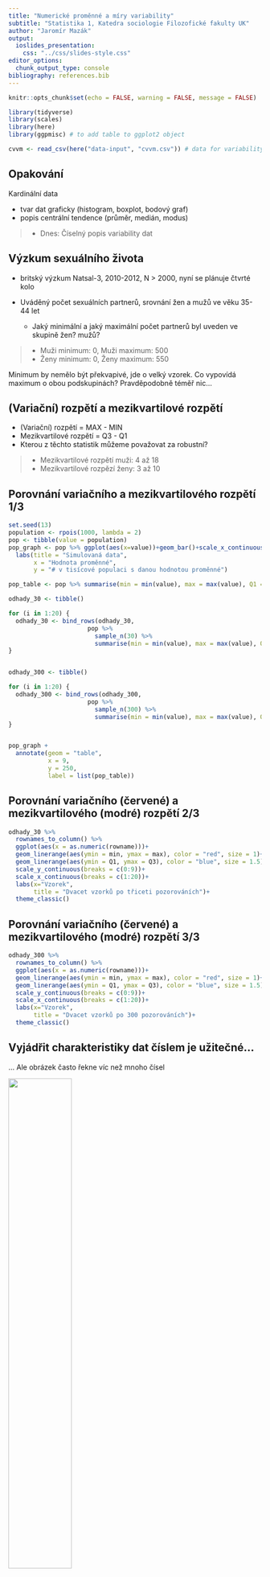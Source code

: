 ```yaml
---
title: "Numerické proměnné a míry variability"
subtitle: "Statistika 1, Katedra sociologie Filozofické fakulty UK" 
author: "Jaromír Mazák"
output:
  ioslides_presentation:
    css: "../css/slides-style.css"
editor_options: 
  chunk_output_type: console
bibliography: references.bib
---
```


```r
knitr::opts_chunk$set(echo = FALSE, warning = FALSE, message = FALSE)
```

```r
library(tidyverse)
library(scales)
library(here)
library(ggpmisc) # to add table to ggplot2 object

cvvm <- read_csv(here("data-input", "cvvm.csv")) # data for variability

```

```{=html}
<style>
.forceBreak { -webkit-column-break-after: always; break-after: column; }
</style>
```

## Opakování

Kardinální data

-   tvar dat graficky (histogram, boxplot, bodový graf)
-   popis centrální tendence (průměr, medián, modus)

>-   Dnes: Číselný popis variability dat

## Výzkum sexuálního života

-   britský výzkum Natsal-3, 2010-2012, N \> 2000, nyní se plánuje čtvrté kolo

-   Uváděný počet sexuálních partnerů, srovnání žen a mužů ve věku 35-44 let

    -   Jaký minimální a jaký maximální počet partnerů byl uveden ve skupině žen? mužů?

>-   Muži minimum: 0, Muži maximum: 500
>-   Ženy minimum: 0, Ženy maximum: 550

::: {.notes}
Minimum by nemělo být překvapivé, jde o velký vzorek. Co vypovídá maximum o obou podskupinách? Pravděpodobně téměř nic...
:::

## (Variační) rozpětí a mezikvartilové rozpětí

-   (Variační) rozpětí = MAX - MIN
-   Mezikvartilové rozpětí = Q3 - Q1
-   Kterou z těchto statistik můžeme považovat za robustní?

>-   Mezikvartilové rozpětí muži: 4 až 18
>-   Mezikvartilové rozpězí ženy: 3 až 10

## Porovnání variačního a mezikvartilového rozpětí 1/3

```r
set.seed(13)
population <- rpois(1000, lambda = 2)
pop <- tibble(value = population)
pop_graph <- pop %>% ggplot(aes(x=value))+geom_bar()+scale_x_continuous(breaks = c(0:9))+
  labs(title = "Simulovaná data",
       x = "Hodnota proměnné",
       y = "# v tisícové populaci s danou hodnotou proměnné")

pop_table <- pop %>% summarise(min = min(value), max = max(value), Q1 = quantile(value, 0.25), Q3 = quantile(value, 0.75))

odhady_30 <- tibble()

for (i in 1:20) {
  odhady_30 <- bind_rows(odhady_30,
                      pop %>% 
                        sample_n(30) %>% 
                        summarise(min = min(value), max = max(value), Q1 = quantile(value, 0.25), Q3 = quantile(value, 0.75)))
}


odhady_300 <- tibble()

for (i in 1:20) {
  odhady_300 <- bind_rows(odhady_300,
                      pop %>% 
                        sample_n(300) %>% 
                        summarise(min = min(value), max = max(value), Q1 = quantile(value, 0.25), Q3 = quantile(value, 0.75)))
}


pop_graph +                                             
  annotate(geom = "table",
           x = 9,
           y = 250,
           label = list(pop_table))


```

## Porovnání variačního (červené) a mezikvartilového (modré) rozpětí 2/3

```r

odhady_30 %>% 
  rownames_to_column() %>% 
  ggplot(aes(x = as.numeric(rowname)))+
  geom_linerange(aes(ymin = min, ymax = max), color = "red", size = 1)+
  geom_linerange(aes(ymin = Q1, ymax = Q3), color = "blue", size = 1.5)+
  scale_y_continuous(breaks = c(0:9))+
  scale_x_continuous(breaks = c(1:20))+
  labs(x="Vzorek",
       title = "Dvacet vzorků po třiceti pozorováních")+
  theme_classic()

```

## Porovnání variačního (červené) a mezikvartilového (modré) rozpětí 3/3

```r

odhady_300 %>% 
  rownames_to_column() %>% 
  ggplot(aes(x = as.numeric(rowname)))+
  geom_linerange(aes(ymin = min, ymax = max), color = "red", size = 1)+
  geom_linerange(aes(ymin = Q1, ymax = Q3), color = "blue", size = 1.5)+
  scale_y_continuous(breaks = c(0:9))+
  scale_x_continuous(breaks = c(1:20))+
  labs(x="Vzorek",
       title = "Dvacet vzorků po 300 pozorováních")+
  theme_classic()

```

## Vyjádřit charakteristiky dat číslem je užitečné...

... Ale obrázek často řekne víc než mnoho čísel

<div class="centered">
![](figures/04_sexual_partners_bar.png){width="50%"}
</div>

<font size="2">Převzato z @spiegelhalter2019</font>

# Rozptyl a směrodatná odchylka

## Rozptyl (variance)

-   Také disperze, variance, střední kvadratická odchylka.
-   Zkusme odvodit, co je roptyl, z označení "střední kvadratická odchylka"


::: {.notes}
Proč střední kvadratická odchylka? Odchylka od čeho? Od průměru, tedy centrální tendence dané proměnné. Střední znamená průměrná. Proč kvadratická? Protože průměrná odchylka je vždy 0. Proč tedy nepoužijeme absolutní hodnotu odchylky? To by asi také šlo, ale používat čtverec odchylky je konvence, nicméně není arbitrární: statistika je z velké části postavena právě na myšlence variance a kovariance (ta měří vztah mezi více proměnnými). 
:::

## Rozptyl formálně

Proměnná $x$ má $n$ pozorování. Potom rozptyl proměnné je definován:

$$
var(X) = \frac{\sum (x_i - \mu_x)^2}{n}
$$

kde $x_i$ je i-té pozorování, řecké písmeno $\mu$ se čte mí (anglicky mjů) a značí průměr proměnné x.

## Výběrový rozptyl (rozptyl vzorku dat)

$$
s^2_X = \frac{\sum (x_i - \bar{x})^2}{n-1}
$$

Rozptyl se počítá (maličko) odlišně, pokud naše data považujeme za vzorek populace (nikoliv za celou poplaci). Ve vzorci výše nyní dělíme jmenovatelem (n-1), namísto pouze n. Výběrový rozptyl je zvykem značit $s^2$. 

Je výběrový rozptyl větší nebo menší číslo než rozptyl?


::: {.notes}
Odpověď: větší. Dělíme-li menším číslem, je výsledek větsí. Důvod, proč to děláme? Při výpočtu rozptylu používáme průměr. Ovšem pokud jde o vzorek, průměr zpravidla odhadujeme přímo ze vzorku. Tento průměr je blíže jednotlivým hodnotám vzorku, než je pravděpodobně populační průměr. Náš odhad rozptylu tak výběrovým rozptylem podhodnocujeme. Jmenovatel (n-1) má toto podhodnocení kompenzovat. V tomto kurzu není potřeba se tím moc trápit, ale je dobré vědět, že něco takového existuje.
:::

## Proč ve vzorci výše odečítáme právě 1? (nadstavba)

- Souvisí se stupni volnosti (degree of freedom) a s konceptem vzorku vs. populace
- Stupeň volnosti = počet nezávislých informací, které vstupují do výpočtu statistického odhadu.

Populace: populační průměr je daný, předchází jednotlivým pozorováním. Pokud máme například vzorek o 3 pozorováních, nemusí v průměru dávat populační průměr, tj. máme tři stupně volnosti. 

Vzorek: výběrový průměr vychází ze vzorku, vzorek předchází výběrovému průměru. V případě tří pozorování tedy máme jen dva stupně volnosti, tj. n-1.

::: {.notes}
Pokud je populační průměr například 100 a první dvě ze tří pozorování jsou 95 a 105, může mít třetí pozorování libovolnou hodnotu v teoretickém rozsahu dané proměnné, může být klidně 50. Každé ze tří pozorování je tedy nezávislé. Pokud mám výběrový průměr 100 a první ze tří pozorování jsou 95 a 105, je třetí pozorování už také jasně dané: musí být 100, aby průměr tří čísel byl 100. Mám tedy jen dva nezávislé údaje, třetí už je daný výběrovým průměrem. 
:::


## Třetí možný zápis rozptylu

E ... expectation, tj. očekávaná hodnota, v tuto chvíli stačí vnímat jako synonymum pro průměr.

$$var(X) = E[(X - E[X])^2]$$

## Musím umět rozlišit různé typy a zápisy rozptylu?


$$
var(X) = \frac{\sum (x_i - \mu_x)^2}{n}
$$

$$
s^2 = \frac{\sum (x_i - \bar{x})^2}{n-1}
$$


$$var(X) = E[(X - E[X])^2]$$

>- Odpověď: Ne. Je potřeba umět rozpoznat, že každý z těchto zápisů vyjadřuje rozptyl, když ho vidíte. Je potřeba umět ho odlišit pro zápis například průměru, směrodatné odchylky a dalších konceptů představených později. A je potřeba vlastními slovy dokázat vysvětlit, co to rozptyl je. 

## Rozptyl je v jiných jednotkách než původní proměnná

- Samotný číselný údaj o rozptylu zpravidla neříká nic užitečného pro naši lepší představu. 
- Proč ho tedy počítáme?

::: {.notes}
Proč počítáme rozptyl? Ukazuje variabilitu v datech za využití každého jednoho pozorování. (Na rozdíl od variačního a mezikvartilového rozpětí, které je určeno jen dvěma konkrétními hraničními hodnotami.) Hlavně je ale základem pro pokročilejší statistické modelování vztahů mezi proměnnými. V ručitém slova smyslu je rozptyl základním stavebním kamenem statistiky.  
:::

## Směrodatná odchylka

Odmocnina z rozptylu. Ve stejných jednotkách jako původní proměnná. Značíme řeckým sigma.

$$
\sigma_x = \sqrt{var{(X)}}
$$
Případně výběrová směrodatná odchylka: 

$$
s = \sqrt{s^2}
$$


## Je směrodatná odchylka robustní ukazatel variability?

-   Úvahou?

-   Na příkladu:

    -   Směrodatná odchylka z čísel 1, 2, 3, ... 100 (sto pozorování)
    -   Směrodatná odchylka z čísel 1, 2, 3, ... 100, 1000 (sto jedna pozorování)

> -   Směrodatná odchylka není příliš robustní, informativní je proto především jen pro symetrická data.

::: {.notes}
Nerobustní, lze demonstrovat na počítači, kód v R: sd(c(1:100)), sd(c(1:100,1000)).
:::

## Interpretujte následující tabulku, odpovězte otázky {.smaller}

![](figures/04_sexual_partners.png)

<font size="2">Převzato z @spiegelhalter2019</font>

- Je reportovaný počet sexuálních partnerů u ženy na 75. percentilu větší nebo menší než je mediánová hodnota pro muže?
- O kolik je variační rozpětí pro muže větší nebo menší než variační rozpětí pro ženy?
- Pozorujeme větší variabilitu reportovaného počtu sexuálních partnerů u mužů, nebo u žen?
- Jaký je rozptyl sledované proměnné pro ženy?


## Variační koeficient (VK)

Také "relativní směrodatná odchylka".

Spočítejte směrodatnou odchylku z následujících datových sad:

a) První sada: 1, 2, 3
b) Druhá sada: 101, 102, 103

## Směrodatná odchylka je stejná...

... ale v prvním data setu se první a druhé pozorování liší o 100 %, zatímco v druhém o necelé procento...

Jedno řešení je variační koeficient:

$$VK = \sigma / \mu $$


# Případová studie: variabilita v čistých příjmech v jednotlivých vzdělanostních skupinách

## Tipněte si odpovědi na následující otázky

Na úvod rozdělíme respondenty reprezentativního výběrového šetření CVVM Naše společnost do čtyř skupin: ZŠ, SŠ bez maturity, SŠ s maturitou, VŠ (včetně VOŠ).

1) Která skupina je nejmenší? 
1) Která skupina má největší variační rozpětí?
1) Která skupina má nějvětší mezikvartilové rozpětí?
1) Je medián lidí se základním vzděláním vyšší nebo nižší než 1. kvartil vysokoškoláků?

## Bodový graf

```r
income_agg <- cvvm %>%
  select(IDE_10A, t_VZD) %>% 
  filter(!is.na(t_VZD)) %>% 
  mutate(IDE_10A = as.numeric(IDE_10A)) %>% 
  group_by(t_VZD) %>% 
  summarise(deviation = sd(IDE_10A, na.rm = TRUE),
            variance = var(IDE_10A, na.rm = TRUE),
            range = max(IDE_10A, na.rm =  TRUE) - min(IDE_10A, na.rm = TRUE),
            IQR = IQR(IDE_10A, na.rm = TRUE),
            mean = mean(IDE_10A, na.rm = TRUE),
            median = median(IDE_10A, na.rm = TRUE),
            vk = deviation / mean,
            count = n())

cvvm %>% select(IDE_10A, t_VZD) %>% 
  filter(!is.na(t_VZD)) %>% 
  mutate(IDE_10A = as.numeric(IDE_10A)) %>% 
  ggplot(aes(x = t_VZD, y = IDE_10A)) +
  geom_jitter(height = 0, width = 0.2, alpha = 0.4) +
  scale_x_discrete(labels = str_to_sentence) +
  scale_y_continuous(labels = number_format(scale = 0.001, suffix = " tis. Kč")) +
  labs(x = element_blank(),
       y = "Čistý měsiční příjem",
       caption = "Zdroj dat: Naše společnost, červen 2019")
```

## Bodový graf s vybranými statistikami

```r
cvvm %>% select(IDE_10A, t_VZD) %>% 
  filter(!is.na(t_VZD)) %>% 
  mutate(IDE_10A = as.numeric(IDE_10A)) %>% 
  ggplot(aes(x = t_VZD, y = IDE_10A)) +
  geom_jitter(height = 0, width = 0.2, alpha = 0.4) +
  geom_text(data = income_agg,
            mapping = aes(x = t_VZD, y = -2000,
                          label = paste0("Počet: ", count))) +
    geom_text(data = income_agg,
            mapping = aes(x = t_VZD, y = -5000,
                          label = paste0("Rozpětí: ", range))) +
    geom_text(data = income_agg,
            mapping = aes(x = t_VZD, y = -8000,
                          label = paste0("IQR: ", IQR))) +
    geom_text(data = income_agg,
            mapping = aes(x = t_VZD, y = -11000,
                          label = paste0("SD: ", round(deviation,0)))) +
  scale_x_discrete(labels = str_to_sentence) +
  scale_y_continuous(labels = number_format(scale = 0.001, suffix = " tis. Kč"), limits = c(-12000, 62000)) +
  labs(x = element_blank(),
       y = "Čistý měsiční příjem",
       caption = "Zdroj dat: Naše společnost, červen 2019")
```

## Bodový graf s boxplotem

```r

cvvm %>% select(IDE_10A, t_VZD) %>% 
  filter(!is.na(t_VZD)) %>% 
  mutate(IDE_10A = as.numeric(IDE_10A)) %>% 
  ggplot(aes(x = t_VZD, y = IDE_10A)) +
  geom_boxplot()+
  geom_jitter(height = 0, width = 0.2, alpha = 0.4) +
  scale_x_discrete(labels = str_to_sentence) +
  scale_y_continuous(labels = number_format(scale = 0.001, suffix = " tis. Kč")) +
  labs(x = element_blank(),
       y = "Čistý měsiční příjem",
       caption = "Zdroj dat: Naše společnost, červen 2019")
```


## Reference v prezentaci {.smaller}

Následuje seznam referencí, které v prezentaci neměly aktivní proklik na zdroj.
